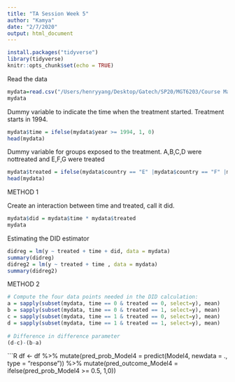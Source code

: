 ```yaml
---
title: "TA Session Week 5"
author: "Kamya"
date: "2/7/2020"
output: html_document
---
```


```r
install.packages("tidyverse")
library(tidyverse)  
knitr::opts_chunk$set(echo = TRUE)
```


Read the data
```r
mydata=read.csv("/Users/henryyang/Desktop/Gatech/SP20/MGT6203/Course Material/Week 5/Paneldata.csv")
mydata
```

Dummy variable to indicate the time when the treatment started. 
Treatment starts in 1994. 
```r
mydata$time = ifelse(mydata$year >= 1994, 1, 0)
head(mydata)
```
Dummy variable for groups exposed to the treatment. A,B,C,D were nottreated and E,F,G were treated
```r
mydata$treated = ifelse(mydata$country == "E" |mydata$country == "F" |mydata$country == "G", 1, 0)
head(mydata)
```
METHOD 1

Create an interaction between time and treated, call it did. 
```r
mydata$did = mydata$time * mydata$treated
mydata
```

Estimating the DID estimator
```r
didreg = lm(y ~ treated + time + did, data = mydata)
summary(didreg)
didreg2 = lm(y ~ treated + time , data = mydata)
summary(didreg2)
```
METHOD 2

```R
# Compute the four data points needed in the DID calculation:
a = sapply(subset(mydata, time == 0 & treated == 0, select=y), mean)
b = sapply(subset(mydata, time == 0 & treated == 1, select=y), mean)
c = sapply(subset(mydata, time == 1 & treated == 0, select=y), mean)
d = sapply(subset(mydata, time == 1 & treated == 1, select=y), mean)
 
# Difference in difference parameter
(d-c)-(b-a)

```


```R

df <- df %>%
  mutate(pred_prob_Model4 = predict(Model4, newdata = ., type = "response")) 
%>% mutate(pred_outcome_Model4 = ifelse(pred_prob_Model4 >= 0.5, 1,0))
